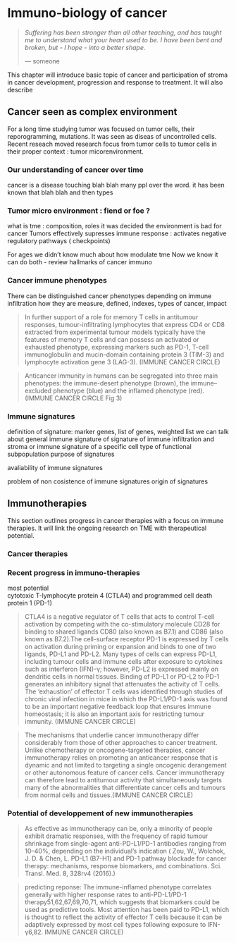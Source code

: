 # Immuno-biology of cancer {#intro} 
\setcounter{page}{11}
\renewcommand{\thepage}{\arabic{page}}
\vspace*{\fill}
 \begin{quote}
 \emph{Suffering has been stronger than all other teaching, and has taught me to understand what your heart used to be. I have been bent and broken, but - I hope - into a better shape.}
 \end{quote}
 \vspace*{\fill}

> *Suffering has been stronger than all other teaching, and has taught me to understand what your heart used to be. I have been bent and broken, but - I hope - into a better shape.*
>
> --- someone 


This chapter will introduce basic topic of cancer and participation of stroma in cancer development, progression and response to treatment. It will also describe 

## Cancer seen as complex environment

For a long time studying tumor was focused on tumor cells, their reporogramming, mutations. It was seen as diseas of uncontrolled cells. Recent reseach moved research focus from tumor cells to tumor cells in their proper context : tumor micorenvironment. 

### Our understanding of cancer over time

cancer is a disease touching blah blah many ppl over the word. it has been known that blah blah and then types

### Tumor micro environment : fiend or foe ? 

what is tme : composition, roles 
it was decided  the environment is bad for cancer 
Tumors effectively supresses immune response : activates negative regulatory pathways ( checkpoints) 

For ages we didn't know much  about how modulate tme
Now we know it can do both
- review hallmarks of cancer immuno

### Cancer immune phenotypes

There can be distinguished cancer phenotypes depending on immune infiltration
how they are measure, defined, indexes, types of cancer, impact

> In further support of a role for memory T cells in antitumour responses, tumour-infiltrating lymphocytes that express CD4 or CD8 extracted from experimental tumour models typically have the features of memory T cells and can possess an activated or exhausted phenotype, expressing markers such as PD-1, T-cell immunoglobulin and mucin-domain containing protein 3 (TIM-3) and lymphocyte activation gene 3 (LAG-3). (IMMUNE CANCER CIRCLE)

> Anticancer immunity in humans can be segregated into three main phenotypes: the immune-desert phenotype (brown), the immune–excluded phenotype (blue) and the inflamed phenotype (red). (IMMUNE CANCER CIRCLE Fig 3)

### Immune signatures

definition of signature: marker genes, list of genes, weighted list
we can talk about general immune signature of signature of immune infiltration and stroma
or immune signature of a specific cell type of functional subpopulation
purpose of signatures

avaliability of immune signatures

problem of non cosistence of immune signatures
origin of signatures

## Immunotherapies


This section outlines progress in cancer therapies with a focus on immune therapies. It will link the ongoing research on TME with therapeutical potential. 

### Cancer therapies

### Recent progress in immuno-therapies

most potential  
cytotoxic T-lymphocyte protein 4 (CTLA4) and programmed cell death protein 1 (PD-1)

> CTLA4 is a negative regulator of T cells that acts to control T-cell activation by competing with the co-stimulatory molecule CD28 for binding to shared ligands CD80 (also known as B7.1) and CD86 (also known as B7.2).The cell-surface receptor PD-1 is expressed by T cells on activation during priming or expansion and binds to one of two ligands, PD-L1 and PD-L2. Many types of cells can express PD-L1, including tumour cells and immune cells after exposure to cytokines such as interferon (IFN)-γ; however, PD-L2 is expressed mainly on dendritic cells in normal tissues. Binding of PD-L1 or PD-L2 to PD-1 generates an inhibitory signal that attenuates the activity of T cells. The 'exhaustion' of effector T cells was identified through studies of chronic viral infection in mice in which the PD-L1/PD-1 axis was found to be an important negative feedback loop that ensures immune homeostasis; it is also an important axis for restricting tumour immunity. (IMMUNE CANCER CIRCLE)

> The mechanisms that underlie cancer immunotherapy differ considerably from those of other approaches to cancer treatment. Unlike chemotherapy or oncogene-targeted therapies, cancer immunotherapy relies on promoting an anticancer response that is dynamic and not limited to targeting a single oncogenic derangement or other autonomous feature of cancer cells. Cancer immunotherapy can therefore lead to antitumour activity that simultaneously targets many of the abnormalities that differentiate cancer cells and tumours from normal cells and tissues.(IMMUNE CANCER CIRCLE)

### Potential of developpement of new immunotherapies

>As effective as immunotherapy can be, only a minority of people exhibit dramatic responses, with the frequency of rapid tumour shrinkage from single-agent anti-PD-L1/PD-1 antibodies ranging from 10–40%, depending on the individual's indication (
Zou, W., Wolchok, J. D. & Chen, L. PD-L1 (B7-H1) and PD-1 pathway blockade for cancer therapy: mechanisms, response biomarkers, and combinations. Sci. Transl. Med. 8, 328rv4 (2016).)

> predicting reponse: The immune-inflamed phenotype correlates generally with higher response rates to anti-PD-L1/PD-1 therapy51,62,67,69,70,71, which suggests that biomarkers could be used as predictive tools. Most attention has been paid to PD-L1, which is thought to reflect the activity of effector T cells because it can be adaptively expressed by most cell types following exposure to IFN-γ6,82. IMMUNE CANCER CIRCLE)

<!-- You can label chapter and section titles using `{#label}` after them, e.g., we can reference Chapter \@ref(intro). If you do not manually label them, there will be automatic labels anyway, e.g., Chapter \@ref(methods).

Figures and tables with captions will be placed in `figure` and `table` environments, respectively.

```r
par(mar = c(4, 4, .1, .1))
plot(pressure, type = 'b', pch = 19)
```









Reference a figure by its code chunk label with the `fig:` prefix, e.g., see Figure \@ref(fig:nice-fig). Similarly, you can reference tables generated from `knitr::kable()`, e.g., see Table \@ref(tab:nice-tab).

```r
knitr::kable(
  head(iris, 20), caption = 'Here is a nice table!',
  booktabs = TRUE
)
```

You can write citations, too. For example, we are using the **bookdown** package [@R-bookdown] in this sample book, which was built on top of R Markdown and **knitr** [@xie2015].
 -->
